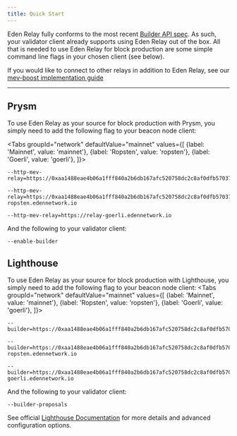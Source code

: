 ```yaml
---
title: Quick Start
---
```


Eden Relay fully conforms to the most recent [Builder API spec](https://ethereum.github.io/builder-specs/#/Builder). 
As such, your validator client already supports using Eden Relay out of the box. 
All that is needed to use Eden Relay for block production are some simple command line flags in your chosen client (see below).

If you would like to connect to other relays in addition to Eden Relay, see our [mev-boost implementation guide](./mev-boost)

-----

## Prysm

To use Eden Relay as your source for block production with Prysm, you simply need to add the following flag to your beacon node client:

<Tabs
  groupId="network"
  defaultValue="mainnet"
  values={[
    {label: 'Mainnet', value: 'mainnet'},
    {label: 'Ropsten', value: 'ropsten'},
    {label: 'Goerli', value: 'goerli'},
  ]}>
  <TabItem value="mainnet">

  ```mainnet
  --http-mev-relay=https://0xaa1488eae4b06a1fff840a2b6db167afc520758dc2c8af0dfb57037954df3431b747e2f900fe8805f05d635e9a29717b@relay.edennetwork.io
  ```

  </TabItem>
  <TabItem value="ropsten">

  ```ropsten
  --http-mev-relay=https://0xaa1488eae4b06a1fff840a2b6db167afc520758dc2c8af0dfb57037954df3431b747e2f900fe8805f05d635e9a29717b@relay-ropsten.edennetwork.io
  ```

  </TabItem>
  <TabItem value="goerli">

  ```goerli
  --http-mev-relay=https://relay-goerli.edennetwork.io
  ```

  </TabItem>
</Tabs>

And the following to your validator client:
```
--enable-builder
```

## Lighthouse

To use Eden Relay as your source for block production with Lighthouse, you simply need to add the following flag to your beacon node client:
<Tabs
  groupId="network"
  defaultValue="mainnet"
  values={[
    {label: 'Mainnet', value: 'mainnet'},
    {label: 'Ropsten', value: 'ropsten'},
    {label: 'Goerli', value: 'goerli'},
  ]}>
  <TabItem value="mainnet">

  ```mainnet
  --builder=https://0xaa1488eae4b06a1fff840a2b6db167afc520758dc2c8af0dfb57037954df3431b747e2f900fe8805f05d635e9a29717b@relay.edennetwork.io
  ```

  </TabItem>
  <TabItem value="ropsten">

  ```ropsten
  --builder=https://0xaa1488eae4b06a1fff840a2b6db167afc520758dc2c8af0dfb57037954df3431b747e2f900fe8805f05d635e9a29717b@relay-ropsten.edennetwork.io
  ```

  </TabItem>
  <TabItem value="goerli">

  ```goerli
  --builder=https://0xaa1488eae4b06a1fff840a2b6db167afc520758dc2c8af0dfb57037954df3431b747e2f900fe8805f05d635e9a29717b@relay-goerli.edennetwork.io
  ```

  </TabItem>
</Tabs>

And the following to your validator client:
```
--builder-proposals
```

See official [Lighthouse Documentation](https://lighthouse-book.sigmaprime.io/builders.html) for more details and advanced configuration options.

